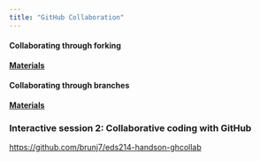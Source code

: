 ```yaml
---
title: "GitHub Collaboration"
---
```


#### Collaborating through forking

[**Materials**](day1-github_forking.html)


#### Collaborating through branches

[**Materials**](day1-github_branches.html)


### Interactive session 2: Collaborative coding with GitHub

<https://github.com/brunj7/eds214-handson-ghcollab>
